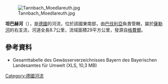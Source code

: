 {{Onesource|time=2020-12-10T03:32:20+00:00}}
{{Coord|50|23|36.46|N|11|50|5.65|E|display=title}}
[[Image:Tannbach_Moedlareuth.jpg|right]]

'''坦巴赫河'''（{{lang-de|Tannbach}}），是[[德國|德國]]的河流，位於該國東南部，由[[巴伐利亞|巴伐利亞]]負責管轄，屬於[[薩勒河_(易北河支流)|薩勒河]]的右支流，河道全長8.7公里，流域面積29平方公里，發源自[[格費爾|格費爾]]。

==參考資料==
* Gesamttabelle des Gewässerverzeichnisses Bayern des Bayerischen Landesamtes für Umwelt (XLS, 10,3 MB)

{{Germany-geo-stub}}
[[Category:德國河流|Category:德國河流]]